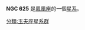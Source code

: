 {{NGCInfoBox|NGCID=NGC 625|發現者=詹姆士·丹露帕|發現日期=1826年9月2日|其他編號=ESO 297-5,MCG -7-4-17,AM 0132-414|曆元=J2000.0|赤經=1時35分4.4秒
|赤緯=-41°26'15"|星座=凤凰座|星體=星系|星等=11.1|表面亮度=13.6|藍等=11.7}}

'''NGC 625''' 是[[鳳凰座|鳳凰座]]的一個[[星系|星系]]。

{{NGCReference|625}}
{{Catalogs|NGC=625}}
[[分類:玉夫座星系群|分類:玉夫座星系群]]
